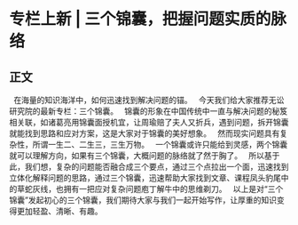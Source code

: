 # 专栏上新 | 三个锦囊，把握问题实质的脉络
## 正文
 
在海量的知识海洋中，如何迅速找到解决问题的锚。
 
今天我们给大家推荐无讼研究院的最新专栏：三个锦囊。
 
锦囊的形象在中国传统中一直与解决问题的秘笈相关联，如诸葛亮用锦囊面授机宜，让周瑜赔了夫人又折兵，遇到问题，拆开锦囊就能找到思路和应对方案，这是大家对于锦囊的美好想象。
 
然而现实问题具有复杂性，所谓一生二、二生三，三生万物。
 
一个锦囊或许只能给到灵感，两个锦囊就可以理解方向，如果有三个锦囊，大概问题的脉络就了然于胸了。
 
所以基于此，我们想，复杂的问题能否融合成三个要点，通过三个点拉出一个面，迅速找到立体化解释问题的思路，通过三个锦囊，迅速帮助大家找到文章、课程凤头豹尾中的草蛇灰线，也拥有一把应对复杂问题庖丁解牛中的思维剃刀。
 
以上是对“三个锦囊”发起初心的三个锦囊，我们期待大家与我们一起开始写作，让厚重的知识变得更加轻盈、清晰、有趣。
 
